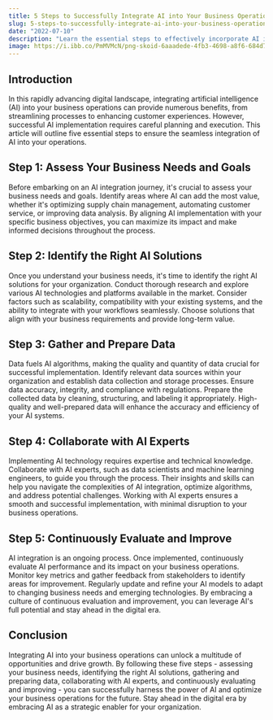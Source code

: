 ```yaml
---
title: 5 Steps to Successfully Integrate AI into Your Business Operations
slug: 5-steps-to-successfully-integrate-ai-into-your-business-operations
date: "2022-07-10"
description: "Learn the essential steps to effectively incorporate AI into your business operations and stay ahead in the digital era."
image: https://i.ibb.co/PmMVMcN/png-skoid-6aaadede-4fb3-4698-a8f6-684d7786b067-sktid-a48cca56-e6da-484e-a814-9c849652bcb3-skt-2023-0.png
---
```


## Introduction

In this rapidly advancing digital landscape, integrating artificial intelligence (AI) into your business operations can provide numerous benefits, from streamlining processes to enhancing customer experiences. However, successful AI implementation requires careful planning and execution. This article will outline five essential steps to ensure the seamless integration of AI into your operations.

## Step 1: Assess Your Business Needs and Goals

Before embarking on an AI integration journey, it's crucial to assess your business needs and goals. Identify areas where AI can add the most value, whether it's optimizing supply chain management, automating customer service, or improving data analysis. By aligning AI implementation with your specific business objectives, you can maximize its impact and make informed decisions throughout the process.

## Step 2: Identify the Right AI Solutions

Once you understand your business needs, it's time to identify the right AI solutions for your organization. Conduct thorough research and explore various AI technologies and platforms available in the market. Consider factors such as scalability, compatibility with your existing systems, and the ability to integrate with your workflows seamlessly. Choose solutions that align with your business requirements and provide long-term value.

## Step 3: Gather and Prepare Data

Data fuels AI algorithms, making the quality and quantity of data crucial for successful implementation. Identify relevant data sources within your organization and establish data collection and storage processes. Ensure data accuracy, integrity, and compliance with regulations. Prepare the collected data by cleaning, structuring, and labeling it appropriately. High-quality and well-prepared data will enhance the accuracy and efficiency of your AI systems.

## Step 4: Collaborate with AI Experts

Implementing AI technology requires expertise and technical knowledge. Collaborate with AI experts, such as data scientists and machine learning engineers, to guide you through the process. Their insights and skills can help you navigate the complexities of AI integration, optimize algorithms, and address potential challenges. Working with AI experts ensures a smooth and successful implementation, with minimal disruption to your business operations.

## Step 5: Continuously Evaluate and Improve

AI integration is an ongoing process. Once implemented, continuously evaluate AI performance and its impact on your business operations. Monitor key metrics and gather feedback from stakeholders to identify areas for improvement. Regularly update and refine your AI models to adapt to changing business needs and emerging technologies. By embracing a culture of continuous evaluation and improvement, you can leverage AI's full potential and stay ahead in the digital era.

## Conclusion

Integrating AI into your business operations can unlock a multitude of opportunities and drive growth. By following these five steps - assessing your business needs, identifying the right AI solutions, gathering and preparing data, collaborating with AI experts, and continuously evaluating and improving - you can successfully harness the power of AI and optimize your business operations for the future. Stay ahead in the digital era by embracing AI as a strategic enabler for your organization.